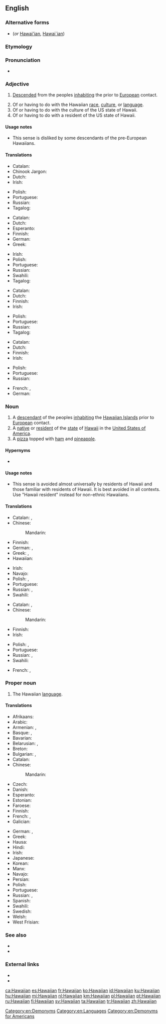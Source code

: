 ==English==

===Alternative forms===
* {{l|en|Hawaiʻian}} (''or'' [[Hawai'ian]], [[Hawai`ian]])

===Etymology===
{{suffix|Hawaii|an|lang=en}}

===Pronunciation===
* {{IPA|/hə.ˈwaɪ.(j)ən/|lang=en}}

===Adjective===
{{en-adj|-}}

# {{label|en|of a person}} [[descend|Descended]] from the peoples [[inhabiting]] the {{w|Hawaiian Islands}} prior to [[European]] contact.
# Of or having to do with the Hawaiian [[race]], [[culture]], or [[language]].
# Of or having to do with the culture of the US state of Hawaii.
# Of or having to do with a resident of the US state of Hawaii.

====Usage notes====
* {{sense|of a resident of Hawaii}} This sense is disliked by some descendants of the pre-European Hawaiians.

====Translations====
{{trans-top|descended from the peoples inhabiting the Hawaiian islands prior to European contact}}
* Catalan: {{t+|ca|hawaià}}
* Chinook Jargon: {{t|chn|kanaka}}
* Dutch: {{t+|nl|Hawaïaans}}
* Irish: {{t|ga|Haváíoch}}
{{trans-mid}}
* Polish: {{t+|pl|hawajski}}
* Portuguese: {{t+|pt|havaiano}}
* Russian: {{t+|ru|гава́йский}}
* Tagalog: {{t|tl|Hawayano}}
{{trans-bottom}}

{{trans-top|of or having to do with the Hawaiian race, culture, or language}}
* Catalan: {{t+|ca|hawaià}}
* Dutch: {{t+|nl|Hawaïaans}}
* Esperanto: {{t|eo|havaja}}
* Finnish: {{t+|fi|havaijilainen}}
* German: {{t+|de|hawaiisch}}
* Greek: {{t+|el|χαβανέζικος}}
{{trans-mid}}
* Irish: {{t|ga|Haváíoch}}
* Polish: {{t+|pl|hawajski}}
* Portuguese: {{t+|pt|havaiano}}
* Russian: {{t+|ru|гава́йский}}
* Swahili: {{t|sw|-a Kihawai}}
* Tagalog: {{t|tl|Hawayano}}
{{trans-bottom}}

{{trans-top|of or having to do with the culture of the US state of Hawaii}}
* Catalan: {{t+|ca|hawaià}}
* Dutch: {{t+|nl|Hawaïaans}}
* Finnish: {{t+|fi|havaijilainen}}
* Irish: {{t|ga|Haváíoch}}
{{trans-mid}}
* Polish: {{t+|pl|hawajski}}
* Portuguese: {{t+|pt|havaiano}}
* Russian: {{t+|ru|гава́йский}}
* Tagalog: {{t|tl|Hawayano}}
{{trans-bottom}}

{{trans-top|of or having to do with a resident of the US state of Hawaii}}
* Catalan: {{t+|ca|hawaià}}
* Dutch: {{t+|nl|Hawaïaans}}
* Finnish: {{t+|fi|havaijilainen}}
* Irish: {{t|ga|Haváíoch}}
{{trans-mid}}
* Polish: {{t+|pl|hawajski}}
* Portuguese: {{t+|pt|havaiano}}
* Russian: {{t+|ru|гава́йский}}
{{trans-bottom}}

{{checktrans-top}}
* French: {{t+check|fr|hawaïen|m}}, {{t+check|fr|hawaiien|m}}
* German: {{t-check|de|hawaiianisch}}
{{trans-bottom}}

===Noun===
{{en-noun}}

# A [[descendant]] of the peoples [[inhabiting]] the [[w:Hawaiian Islands|Hawaiian Islands]] prior to [[European]] contact.
# A [[native]] or [[resident]] of the [[state]] of [[Hawaii]] in the [[United States of America]].
# A [[pizza]] topped with [[ham]] and [[pineapple]].

====Hypernyms====
* {{l|en|American}}

====Usage notes====
* {{sense|a resident of Hawaii}} This sense is avoided almost universally by residents of Hawaii and those familiar with residents of Hawaii. It is best avoided in all contexts. Use "Hawaii resident" instead for non-ethnic Hawaiians.

====Translations====
{{trans-top|a descendant of the peoples inhabiting the Hawaiian Islands prior to European contact}}
* Catalan: {{t+|ca|hawaià|m}}, {{t+|ca|hawaiana|f}}
* Chinese:
*: Mandarin: {{t+|cmn|夏威夷人|tr=Xiàwēiyí rén|sc=Hani}}
* Finnish: {{t+|fi|havaijilainen}}
* German: {{t|de|Hawaiier|m}}, {{t|de|Hawaiianer|m}}
* Greek: {{t|el|Χαβανέζος|m}}, {{t|el|Χαβανέζα|f}}
* Hawaiian: {{t|haw|Hawaiʻi}}
{{trans-mid}}
* Irish: {{t|ga|Haváíoch|m}}
* Navajo: {{t|nv|Hawáai dineʼé}}
* Polish: {{t+|pl|Hawajczyk|m-pr}}, {{t+|pl|Hawajka|f}}
* Portuguese: {{t+|pt|havaiano|m}}
* Russian: {{t+|ru|гава́ец|m}}, {{t+|ru|гава́йка|f}}
* Swahili: {{t|sw|Mhawai}}
{{trans-bottom}}

{{trans-top|a resident of the US state of Hawaii}}
* Catalan: {{t+|ca|hawaià|m}}, {{t+|ca|hawaiana|f}}
* Chinese:
*: Mandarin: {{t+|cmn|夏威夷人|tr=Xiàwēiyí rén|sc=Hani}}
* Finnish: {{t+|fi|havaijilainen}}
* Irish: {{t|ga|Haváíoch|m}}
{{trans-mid}}
* Polish: {{t+|pl|Hawajczyk|m-pr}}, {{t+|pl|Hawajka|f}}
* Portuguese: {{t+|pt|havaiano|m}}
* Russian: {{t+|ru|гава́ец|m}}, {{t+|ru|гава́йка|f}}
* Swahili: {{t|sw|Mhawai}}
{{trans-bottom}}

{{checktrans-top}}
* French: {{t+check|fr|Hawaïen|m}}, {{t+check|fr|Hawaiien|m}}
{{trans-bottom}}

===Proper noun===
{{en-proper noun}}

# The Hawaiian [[language]].

====Translations====
{{trans-top|Hawaiian language}}
* Afrikaans: {{t|af|Hawais}}
* Arabic: {{t|ar|اللغة الهاوائية|f|tr=al-luḡa l-hawayiya}}
* Armenian: {{t|hy|հավայերեն}}, {{t|hy|հավաի}}
* Basque: {{t+|eu|hawaiera}}, {{t|eu|hawaiiera}}
* Bavarian: {{t|bar|Hawaiisch|n}}
* Belarusian: {{t|be|гава́йская мова|f|sc=Cyrl}}, {{t|be|гава́йская|f|sc=Cyrl}}
* Breton: {{t|br|hawaieg|m}}
* Bulgarian: {{t|bg|хавайски език|m|sc=Cyrl}}, {{t|bg|хавайски|m|sc=Cyrl}}
* Catalan: {{t+|ca|hawaià|m}}
* Chinese:
*: Mandarin: {{t-check|cmn|夏威夷语|tr=Xiàwēiyí yǔ|sc=Hani}}
* Czech: {{t+|cs|havajština|f}}
* Danish: {{t|da|hawaiiansk|n}}
* Esperanto: {{t|eo|havaja lingvo}}
* Estonian: {{t|et|havai keel}}
* Faroese: {{t|fo|hawaiianskt}}
* Finnish: {{t+|fi|havaiji}}
* French: {{t+|fr|hawaïen|m}}, {{t+|fr|hawaiien|m}}
* Galician: {{t+|gl|hawaiano}}
{{trans-mid}}
* German: {{t+|de|Hawaiianisch|n}}, {{t+|de|Hawaiisch|n}}
* Greek: {{t+|el|χαβανέζικα|f-p}}
* Hausa: {{t|ha|ʻōlelo Hawai‘i}}
* Hindi: {{t|hi|हवाईवी|f|sc=Deva}}
* Irish: {{t|ga|Haváis|f}}
* Japanese: {{t+|ja|ハワイ語|tr=hawaigo|sc=Jpan}}
* Korean: {{t+|ko|하와이어|sc=Kore}}
* Manx: {{t|gv|Hawaiish}}
* Navajo: {{t|nv|Hawáai Dineʼé bizaad}}
* Persian: {{t|fa|زبان هاوایی|tr=zabân havayi|sc=fa-Arab}}
* Polish: {{t+|pl|hawajski|m-in}}
* Portuguese: {{t+|pt|havaiano|m}}
* Russian: {{t+|ru|гава́йский язы́к|m}}, {{t+|ru|гава́йский|m}}
* Spanish: {{t+|es|hawaiano|m}}
* Swahili: {{t|sw|Kihawai}}
* Swedish: {{t+|sv|hawaiiska}}
* Welsh: {{t|cy|Hawäieg}}
* West Frisian: {{t|fy|hawaïaansk}}
{{trans-bottom}}

===See also===
* {{l|en|Index:Hawaiian}}
* {{langcat|haw}}

===External links===
* {{pedialite}}
* {{ISO 639|link=ethnologue|3code=haw}}

[[Category:en:Demonyms]]
[[Category:en:Languages]]
[[Category:en:Demonyms for Americans]]

[[ca:Hawaiian]]
[[es:Hawaiian]]
[[fr:Hawaiian]]
[[ko:Hawaiian]]
[[id:Hawaiian]]
[[ku:Hawaiian]]
[[hu:Hawaiian]]
[[mi:Hawaiian]]
[[nl:Hawaiian]]
[[km:Hawaiian]]
[[pl:Hawaiian]]
[[pt:Hawaiian]]
[[ru:Hawaiian]]
[[fi:Hawaiian]]
[[sv:Hawaiian]]
[[ta:Hawaiian]]
[[tr:Hawaiian]]
[[zh:Hawaiian]]